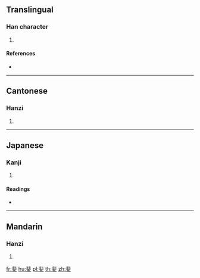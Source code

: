 {{also|婔}}
==Translingual==

===Han character===
{{Han char|rn=38|rad=女|as=08|sn=11|four=11441|canj=LYV|ids=⿱非女}}

# {{defn|Han|sort=女08}}

====References====
* {{Han ref|kx=0264.260|dkj=06410|dj=0531.170|hdz=21057.080|uh=5A53|ud=23123|bh=D4DA|bd=54490}}

----

==Cantonese==

===Hanzi===
{{yue-hanzi|jyut=[[fei1]], [[fei4]]|y=fei1, fei4}}

# {{defn|lang=yue|sort=女08}}

----

==Japanese==

===Kanji===
{{ja-kanji|grade=|rs=女08}}

# {{defn|lang=ja|sort=女08}}

====Readings====
* {{ja-readings|on=[[ひ]] (hi)|kun=[[さまよう]] (samayou)}}

----

==Mandarin==

===Hanzi===
{{cmn-hanzi|pin=[[fēi]] ([[fei1]])|wg=fei<sup>1</sup>}}

# {{defn|lang=cmn|sort=女08}}

[[fr:婓]]
[[hu:婓]]
[[pl:婓]]
[[th:婓]]
[[zh:婓]]